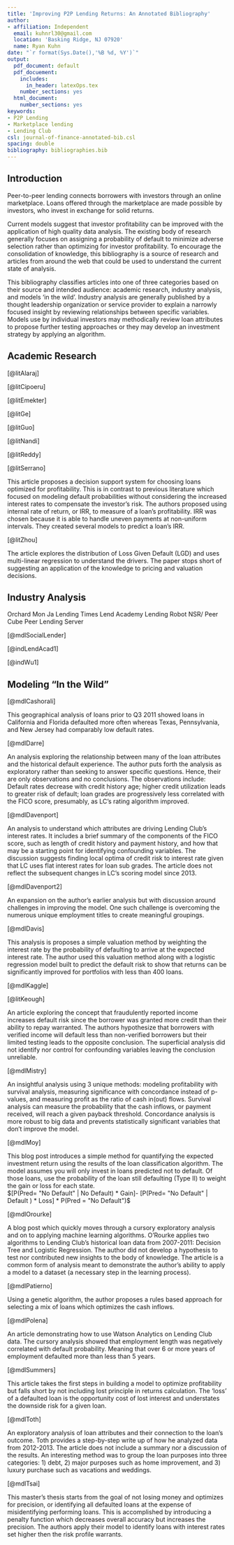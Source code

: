 ```yaml
---
title: 'Improving P2P Lending Returns: An Annotated Bibliography'
author:
- affiliation: Independent
  email: kuhnrl30@gmail.com
  location: 'Basking Ridge, NJ 07920'
  name: Ryan Kuhn
date: "`r format(Sys.Date(),'%B %d, %Y')`"
output:
  pdf_document: default
  pdf_docuement:
    includes:
      in_header: latexOps.tex
    number_sections: yes
  html_document:
    number_sections: yes
keywords:
- P2P Lending
- Marketplace lending
- Lending Club
csl: journal-of-finance-annotated-bib.csl
spacing: double
bibliography: bibliographies.bib
---
```


## Introduction

Peer-to-peer lending connects borrowers with investors through an online marketplace. Loans offered through the marketplace are made possible by investors, who invest in exchange for solid returns.

Current models suggest that investor profitability can be improved with the application of high quality data analysis. The existing body of research generally focuses on assigning a probability of default to minimize adverse selection rather than optimizing for investor profitability. To encourage the consolidation of knowledge, this bibliography  is a source of research and articles from around the web that could be used to understand the current state of analysis.
  
This bibliography classifies articles into one of three categories based on their source and intended audience: academic research, industry analysis, and models 'in the wild'. Industry analysis are generally published by a thought leadership organization or service provider to explain a narrowly focused insight by reviewing relationships between specific variables.  Models use by individual investors may methodically review loan attributes to propose further testing approaches or they may develop an investment strategy by applying an algorithm.  


## Academic Research  

[@litAlaraj]

[@litCipoeru]

[@litEmekter]

[@litGe]

[@litGuo]

[@litNandi]

[@litReddy]

[@litSerrano]

This article proposes a decision support system for choosing loans optimized for profitability. This is in contrast to previous literature which focused on modeling default probabilities without considering the increased interest rates to compensate the investor's risk.  The authors proposed using internal rate of return, or IRR, to measure of a loan's profitability.  IRR was chosen because it is able to handle uneven payments at non-uniform intervals.  They created several models to predict a loan's IRR. 

[@litZhou]

The article explores the distribution of Loss Given Default (LGD) and uses multi-linear regression to understand the drivers. The paper stops short of suggesting an application of the knowledge to pricing and valuation decisions. 

## Industry Analysis  

Orchard
 Mon Ja
 Lending Times
 Lend Academy
 Lending Robot
 NSR/ Peer Cube
 Peer Lending Server

[@mdlSocialLender]

[@indLendAcad1]

[@indWu1]

## Modeling "In the Wild"  

[@mdlCashorali]

This geographical analysis of loans prior to Q3 2011 showed loans in California and Florida defaulted more often whereas Texas, Pennsylvania, and New Jersey had comparably low default rates.


[@mdlDarre]

An analysis exploring the relationship between many of the loan attributes and the historical default experience.  The author puts forth the analysis as exploratory rather than seeking to answer specific questions.  Hence, their are only observations and no conclusions. The observations include: Default rates decrease with credit history age; higher credit utilization leads to greater risk of default; loan grades are progressively less correlated with the FICO score, presumably, as LC's  rating algorithm improved.

[@mdlDavenport]

An analysis to understand which attributes are driving Lending Club's interest rates. It includes a brief summary of the components of the FICO score, such as length of credit history and payment history, and how that may be a starting point for identifying confounding variables. The discussion suggests finding local optima of credit risk to interest rate given that LC uses flat interest rates for loan sub grades.  The article does not reflect the subsequent changes in LC's scoring model since 2013.  

[@mdlDavenport2]

An expansion on the author's earlier analysis but with discussion around challenges in improving the model.  One such challenge is overcoming the numerous unique employment titles to create meaningful groupings.

[@mdlDavis]

This analysis is proposes a simple valuation method by weighting the interest rate by the probability of defaulting to arrive at the expected interest rate.  The author used this valuation method along with a logistic regression model built to predict the default risk to show that returns can be significantly improved for portfolios with less than 400 loans.  

[@mdlKaggle]

[@litKeough]

An article exploring the concept that fraudulently reported income increases default risk since the borrower was granted more credit than their ability to repay warranted. The authors hypothesize that borrowers with verified income will default less than non-verified borrowers but their limited testing leads to the opposite conclusion. The superficial analysis did not identify nor control for confounding variables leaving the conclusion unreliable.

[@mdlMistry]

An insightful analysis using 3 unique methods: modeling profitability with survival analysis, measuring significance with concordance instead of p-values, and measuring profit as the ratio of cash in(out) flows.  Survival analysis can measure the probability that the cash inflows, or payment received, will reach a given payback threshold. Concordance analysis is more robust to big data and prevents statistically significant variables that don't improve the model. 

[@mdlMoy]

This blog post introduces a simple method for quantifying the expected investment return using the results of the loan classification algorithm. The model assumes you will only invest in loans predicted not to default.  Of those loans, use the probability of the loan still defaulting (Type II) to weight the gain or loss for each state.  
$[P(Pred= "No Default" | No Default) * Gain]- [P(Pred= "No Default" | Default ) * Loss] * P(Pred = "No Default")$

[@mdlOrourke]

A blog post which quickly moves through a cursory exploratory analysis and on to applying machine learning algorithms.  O'Rourke applies two algorithms to Lending Club's historical loan data from 2007-2011: Decision Tree and Logistic Regression.  The author did not develop a hypothesis to test nor contributed new insights to the body of knowledge. The article is a common form of analysis meant to demonstrate the author's ability to apply a model to a dataset (a necessary step in the learning process).

[@mdlPatierno]

Using a genetic algorithm, the author proposes a rules based approach for selecting a mix of loans which optimizes the cash inflows. 

[@mdlPolena]

An article demonstrating how to use Watson Analytics on Lending Club data.  The cursory analysis showed that employment length was negatively correlated with default probability.  Meaning that over 6 or more years of employment defaulted more than less than 5 years.

[@mdlSummers]

This article takes the first steps in building a model to optimize profitability but falls short by not including lost principle in returns calculation.  The 'loss' of a defaulted loan is the opportunity cost of lost interest and understates the downside risk for a given loan.  

[@mdlToth]

An exploratory analysis of loan attributes and their connection to the loan's outcome. Toth provides a step-by-step write up of how he analyzed data from 2012-2013. The article does not include a summary nor a discussion of the results. An interesting method was to group the loan purposes into three categories: 1) debt, 2) major purposes such as home improvement, and 3) luxury purchase such as vacations and weddings. 

[@mdlTsai]

This master's thesis starts from the goal of not losing money and optimizes for precision, or identifying all defaulted loans at the expense of misidentifying performing loans. This is accomplished by introducing a penalty function which decreases overall accuracy but increases the precision. The authors apply their model to identify loans with interest rates set higher then the risk profile warrants.